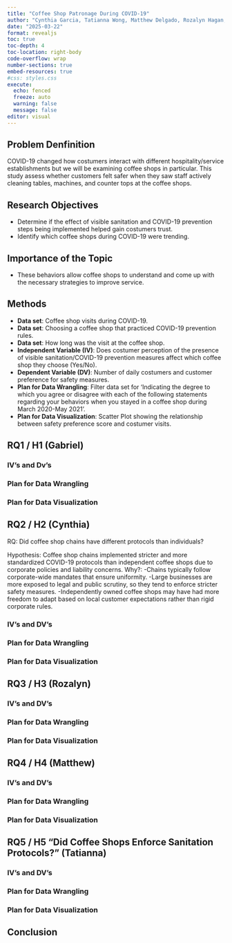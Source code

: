 ```yaml
---
title: "Coffee Shop Patronage During COVID-19"
author: "Cynthia Garcia, Tatianna Wong, Matthew Delgado, Rozalyn Hagan, Gabriel Medeles"
date: "2025-03-22"
format: revealjs
toc: true
toc-depth: 4
toc-location: right-body
code-overflow: wrap
number-sections: true
embed-resources: true
#css: styles.css
execute:
  echo: fenced
  freeze: auto
  warning: false
  message: false 
editor: visual
---
```


## Problem Denfinition 
COVID-19 changed how costumers interact with different hospitality/service establishments but we will be examining coffee shops in particular. This study assess whether customers felt safer when they saw staff actively cleaning tables, machines, and counter tops at the coffee shops.


## Research Objectives 
- Determine if the effect of visible sanitation and COVID-19 prevention steps being implemented helped gain costumers trust.
- Identify which coffee shops during COVID-19 were trending.


## Importance of the Topic
- These behaviors allow coffee shops to understand and come up with the necessary strategies to improve service. 


## Methods 
- **Data set**: Coffee shop visits during COVID-19.
- **Data set**: Choosing a coffee shop that practiced COVID-19 prevention rules. 
- **Data set**: How long was the visit at the coffee shop. 
- **Independent Variable (IV)**: Does costumer perception of the presence of visible sanitation/COVID-19 prevention measures affect which coffee shop they choose (Yes/No).
- **Dependent Variable (DV)**: Number of daily costumers and customer preference for safety measures.  
- **Plan for Data Wrangling**: Filter data set for 'Indicating the degree to which you agree or disagree with each of the following statements regarding your behaviors when you stayed in a coffee shop during March 2020-May 2021'. 
- **Plan for Data Visualization**: Scatter Plot showing the relationship between safety preference score and costumer visits. 



## RQ1 / H1 (Gabriel)

### IV's and Dv's

### Plan for Data Wrangling

### Plan for Data Visualization



## RQ2 / H2  (Cynthia)
RQ: Did coffee shop chains have different protocols than individuals?

Hypothesis: Coffee shop chains implemented stricter and more standardized COVID-19 protocols than independent coffee shops due to corporate policies and liability concerns.
Why?: 
-Chains typically follow corporate-wide mandates that ensure uniformity.
-Large businesses are more exposed to legal and public scrutiny, so they tend to enforce stricter safety measures.
-Independently owned coffee shops may have had more freedom to adapt based on local customer expectations rather than rigid corporate rules.

### IV's and DV's

### Plan for Data Wrangling

### Plan for Data Visualization



## RQ3 / H3  (Rozalyn)

### IV's and DV's

### Plan for Data Wrangling

### Plan for Data Visualization



## RQ4 / H4  (Matthew)

### IV's and DV's

### Plan for Data Wrangling

### Plan for Data Visualization



## RQ5 / H5 "Did Coffee Shops Enforce Sanitation Protocols?" (Tatianna)

### IV's and DV's

### Plan for Data Wrangling

### Plan for Data Visualization



## Conclusion

